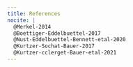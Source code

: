 ```yaml
---
title: References
nocite: |
  @Merkel-2014
  @Boettiger-Eddelbuettel-2017
  @Nust-Eddelbuettel-Bennett-etal-2020
  @Kurtzer-Sochat-Bauer-2017
  @Kurtzer-cclerget-Bauer-etal-2021
---
```


::: {#refs}
:::
